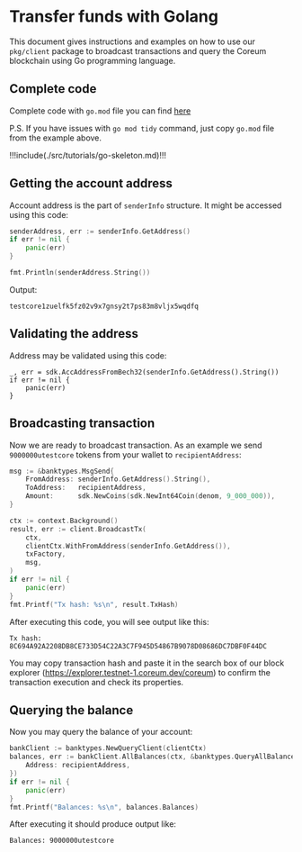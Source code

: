 # Transfer funds with Golang

This document gives instructions and examples on how to use our `pkg/client` package to broadcast
transactions and query the Coreum blockchain using Go programming language.

## Complete code

Complete code with `go.mod` file you can find
[here](https://github.com/CoreumFoundation/tutorials/tree/main/go/transfer-funds)

P.S. If you have issues with `go mod tidy` command, just copy `go.mod` file from the example above.

[//]: # '## Skeleton'

!!!include(./src/tutorials/go-skeleton.md)!!!

## Getting the account address

Account address is the part of `senderInfo` structure. It might be accessed using this code:

```go
senderAddress, err := senderInfo.GetAddress()
if err != nil {
	panic(err)
}

fmt.Println(senderAddress.String())
```

Output:

```
testcore1zuelfk5fz02v9x7gnsy2t7ps83m8vljx5wqdfq
```

## Validating the address

Address may be validated using this code:

```
_, err = sdk.AccAddressFromBech32(senderInfo.GetAddress().String())
if err != nil {
    panic(err)
}
```

## Broadcasting transaction

Now we are ready to broadcast transaction. As an example we send `9000000utestcore` tokens from your
wallet to `recipientAddress`:

```go
msg := &banktypes.MsgSend{
    FromAddress: senderInfo.GetAddress().String(),
    ToAddress:   recipientAddress,
    Amount:      sdk.NewCoins(sdk.NewInt64Coin(denom, 9_000_000)),
}

ctx := context.Background()
result, err := client.BroadcastTx(
    ctx,
    clientCtx.WithFromAddress(senderInfo.GetAddress()),
    txFactory,
    msg,
)
if err != nil {
    panic(err)
}
fmt.Printf("Tx hash: %s\n", result.TxHash)
```

After executing this code, you will see output like this:

```
Tx hash: 8C694A92A2208DB8CE733D54C22A3C7F945D54867B9078D08686DC7DBF0F44DC
```

You may copy transaction hash and paste it in the search box of our block explorer
(https://explorer.testnet-1.coreum.dev/coreum) to confirm the transaction execution and check its
properties.

## Querying the balance

Now you may query the balance of your account:

```go
bankClient := banktypes.NewQueryClient(clientCtx)
balances, err := bankClient.AllBalances(ctx, &banktypes.QueryAllBalancesRequest{
    Address: recipientAddress,
})
if err != nil {
    panic(err)
}
fmt.Printf("Balances: %s\n", balances.Balances)
```

After executing it should produce output like:

```
Balances: 9000000utestcore
```
